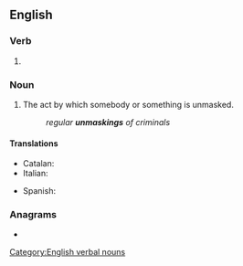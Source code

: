 ==English==

===Verb===
{{head|en|verb form}}

# {{present participle of|en|unmask|nocat=1}}

===Noun===
{{en-noun}}

# The act by which somebody or something is unmasked.
#: ''regular '''unmaskings''' of criminals''

====Translations====
{{trans-top|act by which somebody is unmasked}}
* Catalan: {{t|ca|desemmascarament|m}}
* Italian: {{t|it|smascheramento|m}}
{{trans-mid}}
* Spanish: {{t|es|desenmascaramiento|m}}
{{trans-bottom}}

===Anagrams===
* {{anagrams|en|a=agikmnnsu|unmakings}}

[[Category:English verbal nouns]]